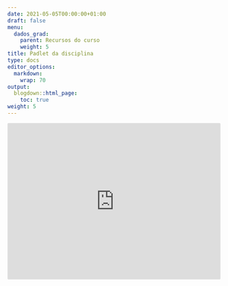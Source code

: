 ```yaml
---
date: 2021-05-05T00:00:00+01:00
draft: false
menu:
  dados_grad:
    parent: Recursos do curso
    weight: 5
title: Padlet da disciplina
type: docs
editor_options: 
  markdown: 
    wrap: 70
output: 
  blogdown::html_page:
    toc: true
weight: 5
---
```


<div class="padlet-embed" style="border:1px solid rgba(0,0,0,0.1);border-radius:2px;box-sizing:border-box;overflow:hidden;position:relative;width:480px;height:352px;max-width:100%"><iframe src="https://padlet.com/padlets/czkontp9cegkgfhx/embeds/preview_embed" style="width:100%;height:100%;display:block;padding:0;margin:0" frameborder="0"></iframe></div>